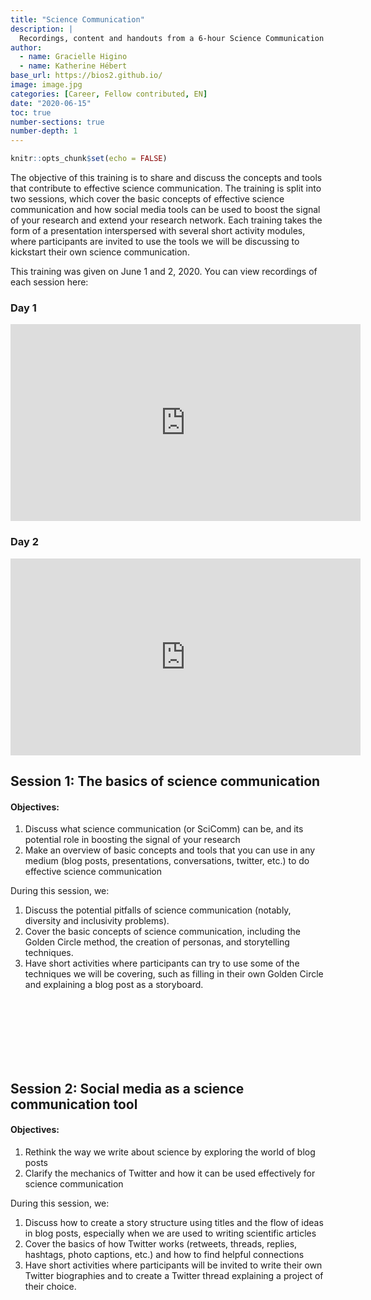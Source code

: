 ```yaml
---
title: "Science Communication"
description: |
  Recordings, content and handouts from a 6-hour Science Communication workshop held over two days on 15 and 16 June 2020.
author:
  - name: Gracielle Higino
  - name: Katherine Hébert
base_url: https://bios2.github.io/
image: image.jpg
categories: [Career, Fellow contributed, EN]
date: "2020-06-15"
toc: true
number-sections: true
number-depth: 1
---
```


```r
knitr::opts_chunk$set(echo = FALSE)
```

The objective of this training is to share and discuss the concepts and tools that contribute to effective science communication. The training is split into two sessions, which cover the basic concepts of effective science communication and how social media tools can be used to boost the signal of your research and extend your research network. Each training takes the form of a presentation interspersed with several short activity modules, where participants are invited to use the tools we will be discussing to kickstart their own science communication.

This training was given on June 1 and 2, 2020. You can view recordings of each session here:

### Day 1

<iframe width="560" height="315" src="https://www.youtube.com/embed/MJCXqsnlHZg" frameborder="0" allow="accelerometer; autoplay; clipboard-write; encrypted-media; gyroscope; picture-in-picture" allowfullscreen>

</iframe>

### Day 2

<iframe width="560" height="315" src="https://www.youtube.com/embed/Xo7bbJpj4PQ" frameborder="0" allow="accelerometer; autoplay; clipboard-write; encrypted-media; gyroscope; picture-in-picture" allowfullscreen>

</iframe>

## Session 1: The basics of science communication

#### Objectives:

1.  Discuss what science communication (or SciComm) can be, and its potential role in boosting the signal of your research
2.  Make an overview of basic concepts and tools that you can use in any medium (blog posts, presentations, conversations, twitter, etc.) to do effective science communication

During this session, we:

1.  Discuss the potential pitfalls of science communication (notably, diversity and inclusivity problems).
2.  Cover the basic concepts of science communication, including the Golden Circle method, the creation of personas, and storytelling techniques.
3.  Have short activities where participants can try to use some of the techniques we will be covering, such as filling in their own Golden Circle and explaining a blog post as a storyboard.

<object data="SciComm_Material/material/Presentation/Slides_Basics.pdf" type="application/pdf" style="height:200%;width:100%">

</object>

<br> <br> <br> <br> <br> <br>

## Session 2: Social media as a science communication tool

#### Objectives:

1.  Rethink the way we write about science by exploring the world of blog posts
2.  Clarify the mechanics of Twitter and how it can be used effectively for science communication

During this session, we:

1.  Discuss how to create a story structure using titles and the flow of ideas in blog posts, especially when we are used to writing scientific articles
2.  Cover the basics of how Twitter works (retweets, threads, replies, hashtags, photo captions, etc.) and how to find helpful connections
3.  Have short activities where participants will be invited to write their own Twitter biographies and to create a Twitter thread explaining a project of their choice.

<object data="SciComm_Material/material/Presentation/Slides_SocialMedia.pdf" type="application/pdf" style="height:200%;width:100%">

</object>

<br> <br> <br> <br>
